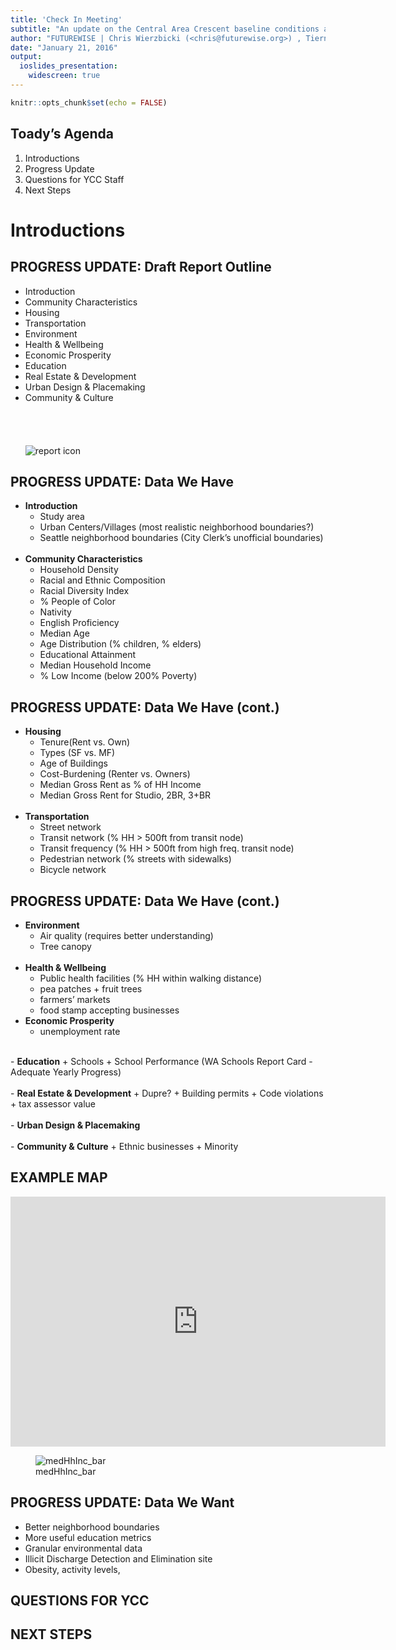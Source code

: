 ```yaml
---
title: 'Check In Meeting'
subtitle: "An update on the Central Area Crescent baseline conditions analysis"
author: "FUTUREWISE | Chris Wierzbicki (<chris@futurewise.org>) , Tiernan Martin (<tiernan@futurewise.org>) "
date: "January 21, 2016"
output:
  ioslides_presentation:
    widescreen: true
---
```


```r
knitr::opts_chunk$set(echo = FALSE)
```

## Toady's Agenda

1. Introductions
2. Progress Update
3. Questions for YCC Staff
4. Next Steps

# Introductions


## PROGRESS UPDATE: Draft Report Outline {.columns-2}
- Introduction
- Community Characteristics 
- Housing
- Transportation
- Environment
- Health & Wellbeing
- Economic Prosperity
- Education
- Real Estate & Development
- Urban Design & Placemaking 
- Community & Culture  
<br>  
<br>  
  ![report icon](images/report-with-charts-icon.png)


## PROGRESS UPDATE: Data We Have {.columns-2}
- **Introduction**
    + Study area
    + Urban Centers/Villages (most realistic neighborhood boundaries?)
    + Seattle neighborhood boundaries (City Clerk's unofficial boundaries)
 <br>
 <br>
- **Community Characteristics**
    + Household Density
    + Racial and Ethnic Composition
    + Racial Diversity Index
    + % People of Color
    + Nativity
    + English Proficiency
    + Median Age
    + Age Distribution (% children, % elders)
    + Educational Attainment
    + Median Household Income
    + % Low Income (below 200% Poverty)
 
## PROGRESS UPDATE: Data We Have (cont.) {.columns-2}

- **Housing**
    + Tenure(Rent vs. Own)
    + Types (SF vs. MF)
    + Age of Buildings
    + Cost-Burdening (Renter vs. Owners)
    + Median Gross Rent as % of HH Income
    + Median Gross Rent for Studio, 2BR, 3+BR
 <br>
 <br>
- **Transportation**
    + Street network
    + Transit network (% HH > 500ft from transit node)
    + Transit frequency (% HH > 500ft from high freq. transit node)
    + Pedestrian network (% streets with sidewalks)
    + Bicycle network

## PROGRESS UPDATE: Data We Have (cont.) {.columns-2}

- **Environment**
    + Air quality (requires better understanding)
    + Tree canopy
<br>
<br>
- **Health & Wellbeing**
    + Public health facilities (% HH within walking distance)
    + pea patches + fruit trees
    + farmers' markets
    + food stamp accepting businesses
<br>
- **Economic Prosperity**
    + unemployment rate
    
<br>
- **Education**
    + Schools
    + School Performance (WA Schools Report Card - Adequate Yearly Progress)
<br>
<br>
- **Real Estate & Development**
    + Dupre?
    + Building permits
    + Code violations
    + tax assessor value
<br>
<br>
- **Urban Design & Placemaking**
<br>
<br>
- **Community & Culture**
    + Ethnic businesses
    + Minority 
    
  
## EXAMPLE MAP {}

<div class="columns-2">

<iframe  title="Median Household Income" width="600" height="400" src="http://tiernanmartin.github.io/FW-YCC-Baseline-Conditions/4_webcontent/html/lflt_medHhInc.html" frameborder="0" allowfullscreen></iframe>

![medHhInc_bar](images/medHhInc_bar.png)
</div>

## PROGRESS UPDATE: Data We Want

- Better neighborhood boundaries
- More useful education metrics
- Granular environmental data
- Illicit Discharge Detection and Elimination site
- Obesity, activity levels, 

## QUESTIONS FOR YCC


## NEXT STEPS